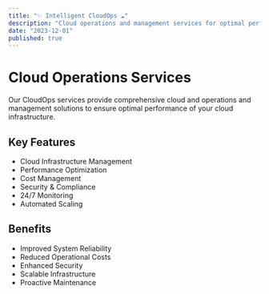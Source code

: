 ```yaml
---
title: "✨ Intelligent CloudOps ☁️"
description: "Cloud operations and management services for optimal performance"
date: "2023-12-01"
published: true
---
```


# Cloud Operations Services

Our CloudOps services provide comprehensive cloud and operations and management solutions to ensure optimal performance of your cloud infrastructure.

## Key Features

- Cloud Infrastructure Management
- Performance Optimization
- Cost Management
- Security & Compliance
- 24/7 Monitoring
- Automated Scaling

## Benefits

- Improved System Reliability
- Reduced Operational Costs
- Enhanced Security
- Scalable Infrastructure
- Proactive Maintenance